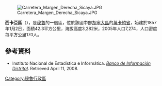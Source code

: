 [[Image:Carretera_Margen_Derecha_Sicaya.JPG|right]]

'''西卡亞區'''（{{lang-es|Distrito de Sicaya}}），是[[秘魯|秘魯]]的一個區，位於該國中部[[胡寧大區|胡寧大區]]的[[萬卡約省|萬卡約省]]，始建於1857年1月2日，面積42.3平方公里，海拔高度3,282米，2005年人口7,274，人口密度每平方公里170人。

==參考資料==
*{{es icon}} Instituto Nacional de Estadística e Informática. ''[https://web.archive.org/web/20080423164200/http://desa.inei.gob.pe/mapas/bid/ Banco de Información Distrital]''. Retrieved April 11, 2008.

{{Peru-geo-stub}}
[[Category:秘魯行政區|Category:秘魯行政區]]
